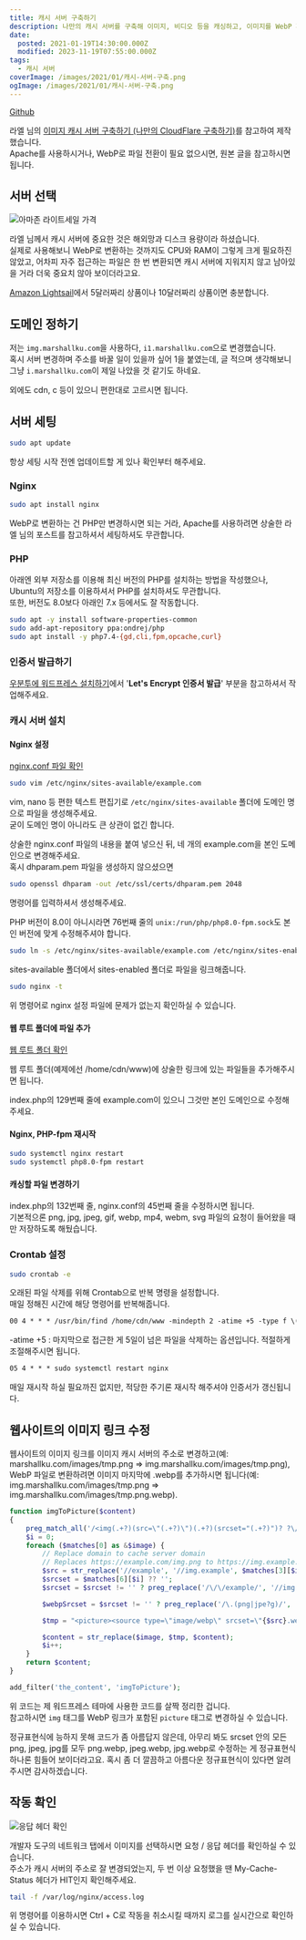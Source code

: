 ```yaml
---
title: 캐시 서버 구축하기
description: 나만의 캐시 서버를 구축해 이미지, 비디오 등을 캐싱하고, 이미지를 WebP 파일로 변
date:
  posted: 2021-01-19T14:30:00.000Z
  modified: 2023-11-19T07:55:00.000Z
tags:
  - 캐시 서버
coverImage: /images/2021/01/캐시-서버-구축.png
ogImage: /images/2021/01/캐시-서버-구축.png
---
```


[Github](https://github.com/marshallku/Simple-CDN)

라엘 님의 [이미지 캐시 서버 구축하기 (나만의 CloudFlare 구축하기)](https://blog.lael.be/post/7605)를 참고하여 제작했습니다.  
Apache를 사용하시거나, WebP로 파일 전환이 필요 없으시면, 원본 글을 참고하시면 됩니다.

## 서버 선택

![아마존 라이트세일 가격](/images/2021/01/amazon-lightsail.png)

라엘 님께서 캐시 서버에 중요한 것은 해외망과 디스크 용량이라 하셨습니다.  
실제로 사용해보니 WebP로 변환하는 것까지도 CPU와 RAM이 그렇게 크게 필요하진 않았고, 어차피 자주 접근하는 파일은 한 번 변환되면 캐시 서버에 지워지지 않고 남아있을 거라 더욱 중요치 않아 보이더라고요.

[Amazon Lightsail](https://aws.amazon.com/lightsail/pricing/?opdp1=pricing)에서 5달러짜리 상품이나 10달러짜리 상품이면 충분합니다.

## 도메인 정하기

저는 `img.marshallku.com`을 사용하다, `i1.marshallku.com`으로 변경했습니다.  
혹시 서버 변경하며 주소를 바꿀 일이 있을까 싶어 1을 붙였는데, 글 적으며 생각해보니 그냥 `i.marshallku.com`이 제일 나았을 것 같기도 하네요.

외에도 cdn, c 등이 있으니 편한대로 고르시면 됩니다.

## 서버 세팅

```bash
sudo apt update
```

항상 세팅 시작 전엔 업데이트할 게 있나 확인부터 해주세요.

### Nginx

```bash
sudo apt install nginx
```

WebP로 변환하는 건 PHP만 변경하시면 되는 거라, Apache를 사용하려면 상술한 라엘 님의 포스트를 참고하셔서 세팅하셔도 무관합니다.

### PHP

아래엔 외부 저장소를 이용해 최신 버전의 PHP를 설치하는 방법을 작성했으나, Ubuntu의 저장소를 이용하셔서 PHP를 설치하셔도 무관합니다.  
또한, 버전도 8.0보다 아래인 7.x 등에서도 잘 작동합니다.

```bash
sudo apt -y install software-properties-common
sudo add-apt-repository ppa:ondrej/php
sudo apt install -y php7.4-{gd,cli,fpm,opcache,curl}
```

### 인증서 발급하기

[우분투에 워드프레스 설치하기](https://marshallku.com/web/tips/%ec%9a%b0%eb%b6%84%ed%88%ac%ec%97%90-%ec%9b%8c%eb%93%9c%ed%94%84%eb%a0%88%ec%8a%a4-%ec%84%a4%ec%b9%98%ed%95%98%ea%b8%b0)에서 '**Let's Encrypt 인증서 발급**' 부분을 참고하셔서 작업해주세요.

### 캐시 서버 설치

#### Nginx 설정

[nginx.conf 파일 확인](https://github.com/marshallku/Simple-CDN/blob/master/nginx/nginx.conf)

```bash
sudo vim /etc/nginx/sites-available/example.com
```

vim, nano 등 편한 텍스트 편집기로 `/etc/nginx/sites-available` 폴더에 도메인 명으로 파일을 생성해주세요.  
굳이 도메인 명이 아니라도 큰 상관이 없긴 합니다.

상술한 nginx.conf 파일의 내용을 붙여 넣으신 뒤, 네 개의 example.com을 본인 도메인으로 변경해주세요.  
혹시 dhparam.pem 파일을 생성하지 않으셨으면

```bash
sudo openssl dhparam -out /etc/ssl/certs/dhparam.pem 2048
```

명령어를 입력하셔서 생성해주세요.

PHP 버전이 8.0이 아니시라면 76번째 줄의 `unix:/run/php/php8.0-fpm.sock`도 본인 버전에 맞게 수정해주셔야 합니다.

```bash
sudo ln -s /etc/nginx/sites-available/example.com /etc/nginx/sites-enabled/
```

sites-available 폴더에서 sites-enabled 폴더로 파일을 링크해줍니다.

```bash
sudo nginx -t
```

위 명령어로 nginx 설정 파일에 문제가 없는지 확인하실 수 있습니다.

#### 웹 루트 폴더에 파일 추가

[웹 루트 폴더 확인](https://github.com/marshallku/Simple-CDN/blob/master/www/index.php)

웹 루트 폴더(예제에선 /home/cdn/www)에 상술한 링크에 있는 파일들을 추가해주시면 됩니다.

index.php의 129번째 줄에 example.com이 있으니 그것만 본인 도메인으로 수정해주세요.

#### Nginx, PHP-fpm 재시작

```bash
sudo systemctl nginx restart
sudo systemctl php8.0-fpm restart
```

#### 캐싱할 파일 변경하기

index.php의 132번째 줄, nginx.conf의 45번째 줄을 수정하시면 됩니다.  
기본적으론 png, jpg, jpeg, gif, webp, mp4, webm, svg 파일의 요청이 들어왔을 때만 저장하도록 해뒀습니다.

### Crontab 설정

```bash
sudo crontab -e
```

오래된 파일 삭제를 위해 Crontab으로 반복 명령을 설정합니다.  
매일 정해진 시간에 해당 명령어를 반복해줍니다.

```txt
00 4 * * * /usr/bin/find /home/cdn/www -mindepth 2 -atime +5 -type f \( -iname \*.png -o -iname \*.jpg -o -iname \*.jpeg -o -iname \*.gif -o -iname \*.webp -o -iname \*.mp4 -o -iname \*.webm -o -iname \*.svg \) | xargs rm 1>/dev/null 2>/dev/null
```

\-atime +5 : 마지막으로 접근한 게 5일이 넘은 파일을 삭제하는 옵션입니다. 적절하게 조절해주시면 됩니다.

```txt
05 4 * * * sudo systemctl restart nginx
```

매일 재시작 하실 필요까진 없지만, 적당한 주기론 재시작 해주셔야 인증서가 갱신됩니다.

## 웹사이트의 이미지 링크 수정

웹사이트의 이미지 링크를 이미지 캐시 서버의 주소로 변경하고(예: marshallku.com/images/tmp.png => img.marshallku.com/images/tmp.png), WebP 파일로 변환하려면 이미지 마지막에 .webp를 추가하시면 됩니다(예: img.marshallku.com/images/tmp.png => img.marshallku.com/images/tmp.png.webp).

```php
function imgToPicture($content)
{
    preg_match_all('/<img(.+?)(src=\"(.+?)\")(.+?)(srcset="(.+?)")? ?\/?>/', $content, $matches);
    $i = 0;
    foreach ($matches[0] as &$image) {
        // Replace domain to cache server domain
        // Replaces https://example.com/img.png to https://img.example.com/img.png
        $src = str_replace('//example', '//img.example', $matches[3][$i]);
        $srcset = $matches[6][$i] ?? '';
        $srcset = $srcset != '' ? preg_replace('/\/\/example/', '//img.example', $srcset) : '';

        $webpSrcset = $srcset != '' ? preg_replace('/\.(png|jpe?g)/', '.$1.webp', $srcset) : '';

        $tmp = "<picture><source type=\"image/webp\" srcset=\"{$src}.webp 1x,{$webpSrcset}\"></source><source srcset=\"{$src} 1x,{$srcset}\"></source><img{$matches[1][$i]}src=\"{$src}\"{$matches[4][$i]}srcset=\"{$srcset}\"></picture>";

        $content = str_replace($image, $tmp, $content);
        $i++;
    }
    return $content;
}

add_filter('the_content', 'imgToPicture');
```

위 코드는 제 워드프레스 테마에 사용한 코드를 살짝 정리한 겁니다.  
참고하시면 `img` 태그를 WebP 링크가 포함된 `picture` 태그로 변경하실 수 있습니다.

정규표현식에 능하지 못해 코드가 좀 아름답지 않은데, 아무리 봐도 srcset 안의 모든 png, jpeg, jpg를 모두 png.webp, jpeg.webp, jpg.webp로 수정하는 게 정규표현식 하나론 힘들어 보이더라고요. 혹시 좀 더 깔끔하고 아름다운 정규표현식이 있다면 알려주시면 감사하겠습니다.

## 작동 확인

![응답 헤더 확인](/images/2021/01/response-header.png)

개발자 도구의 네트워크 탭에서 이미지를 선택하시면 요청 / 응답 헤더를 확인하실 수 있습니다.  
주소가 캐시 서버의 주소로 잘 변경되었는지, 두 번 이상 요청했을 땐 My-Cache-Status 헤더가 HIT인지 확인해주세요.

```bash
tail -f /var/log/nginx/access.log
```

위 명령어를 이용하시면 Ctrl + C로 작동을 취소시킬 때까지 로그를 실시간으로 확인하실 수 있습니다.